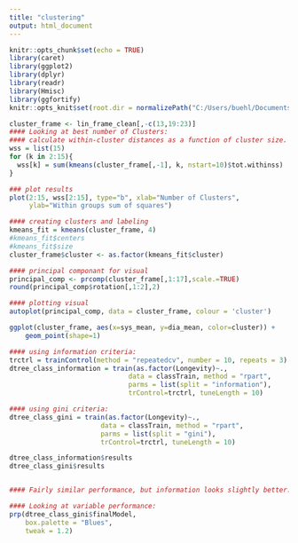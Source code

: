 ---
title: "clustering"
output: html_document
---

```{r setup, include=FALSE}
knitr::opts_chunk$set(echo = TRUE)
library(caret) 
library(ggplot2)
library(dplyr)
library(readr)
library(Hmisc)
library(ggfortify)
knitr::opts_knit$set(root.dir = normalizePath("C:/Users/buehl/Documents/classes/senior-research"))
```

```{r}
cluster_frame <- lin_frame_clean[,-c(13,19:23)]
#### Looking at best number of Clusters:
#### calculate within-cluster distances as a function of cluster size. This will help determine best number of clusters
wss = list(15)
for (k in 2:15){ 
  wss[k] = sum(kmeans(cluster_frame[,-1], k, nstart=10)$tot.withinss)
}

### plot results 
plot(2:15, wss[2:15], type="b", xlab="Number of Clusters",
     ylab="Within groups sum of squares")
```


```{r}
#### creating clusters and labeling 
kmeans_fit = kmeans(cluster_frame, 4)
#kmeans_fit$centers
#kmeans_fit$size
cluster_frame$cluster <- as.factor(kmeans_fit$cluster)
```



```{r}
#### principal componant for visual 
principal_comp <- prcomp(cluster_frame[,1:17],scale.=TRUE)
round(principal_comp$rotation[,1:2],2) 

#### plotting visual 
autoplot(principal_comp, data = cluster_frame, colour = 'cluster')

ggplot(cluster_frame, aes(x=sys_mean, y=dia_mean, color=cluster)) +
    geom_point(shape=1) 
```

```{r}
#### using information criteria:
trctrl = trainControl(method = "repeatedcv", number = 10, repeats = 3)
dtree_class_information = train(as.factor(Longevity)~., 
                              data = classTrain, method = "rpart", 
                              parms = list(split = "information"), 
                              trControl=trctrl, tuneLength = 10)

#### using gini criteria:
dtree_class_gini = train(as.factor(Longevity)~., 
                       data = classTrain, method = "rpart", 
                       parms = list(split = "gini"), 
                       trControl=trctrl, tuneLength = 10)

dtree_class_information$results
dtree_class_gini$results


#### Fairly similar performance, but information looks slightly better. 

#### Looking at variable performance: 
prp(dtree_class_gini$finalModel, 
    box.palette = "Blues", 
    tweak = 1.2)
```

